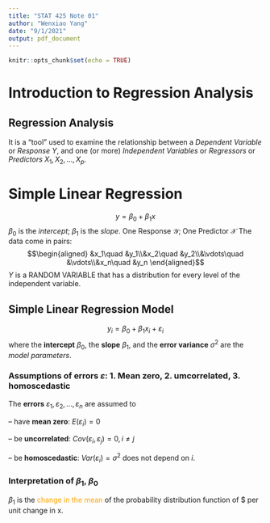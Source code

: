 ```yaml
---
title: "STAT 425 Note 01"
author: "Wenxiao Yang"
date: "9/1/2021"
output: pdf_document
---
```


```r
knitr::opts_chunk$set(echo = TRUE)
```












# Introduction to Regression Analysis
## Regression Analysis
It is a “tool” used to examine the relationship between
a *Dependent Variable* or *Response* $Y$, and
one (or more) *Independent Variables* or *Regressors* or *Predictors* $X_1 ,X_2 ,...,X_p$.

# Simple Linear Regression
$$y=\beta_0+\beta_1 x$$
$\beta_0$ is the *intercept*; $\beta_1$ is the *slope*.
One Response $\mathcal{Y}$; One Predictor $\mathcal{X}$
The data come in pairs:
$$\begin{aligned}
&x_1\quad &y_1\\&x_2\quad &y_2\\&\vdots\quad &\vdots\\&x_n\quad &y_n
\end{aligned}$$
$Y$ is a RANDOM VARIABLE that has a distribution for every level of the independent variable.

## Simple Linear Regression Model
$$y_i=\beta_0+\beta_1 x_i+\varepsilon_i $$
where the **intercept** $\beta_0$, the **slope** $\beta_1$, and the **error variance** $\sigma^2$ are the *model parameters*.


### Assumptions of errors $\varepsilon$: 1. Mean zero, 2. umcorrelated, 3. homoscedastic
The **errors** $\varepsilon_1 , \varepsilon_2 , . . . , \varepsilon_n$ are assumed to

– have **mean zero**: $E(\varepsilon_i ) = 0$

– be **uncorrelated**: $Cov(\varepsilon_ i , \varepsilon_ j ) = 0, i \neq j$

– be **homoscedastic**: $Var(\varepsilon_i ) = \sigma^ 2$ does not depend on $i$.

### Interpretation of $\beta_1$, $\beta_0$
$\beta_1$ is the <font color=orange>change in the mean</font> of the probability distribution function of $ per unit change in x.